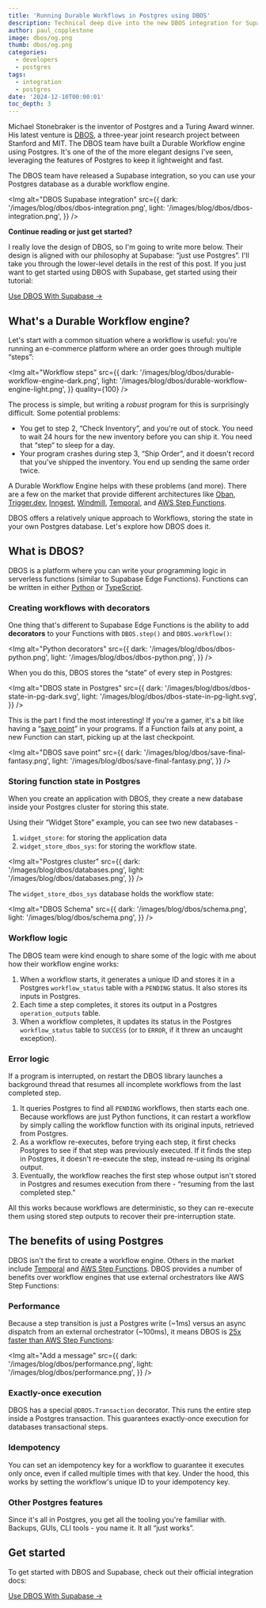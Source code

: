```yaml
---
title: 'Running Durable Workflows in Postgres using DBOS'
description: Technical deep dive into the new DBOS integration for Supabase
author: paul_copplestone
image: dbos/og.png
thumb: dbos/og.png
categories:
  - developers
  - postgres
tags:
  - integration
  - postgres
date: '2024-12-10T00:00:01'
toc_depth: 3
---
```


Michael Stonebraker is the inventor of Postgres and a Turing Award winner. His latest venture is [DBOS](https://www.dbos.dev/), a three-year joint research project between Stanford and MIT. The DBOS team have built a Durable Workflow engine using Postgres. It's one of the of the more elegant designs I've seen, leveraging the features of Postgres to keep it lightweight and fast.

The DBOS team have released a Supabase integration, so you can use your Postgres database as a durable workflow engine.

<Img
  alt="DBOS Supabase integration"
  src={{
    dark: '/images/blog/dbos/dbos-integration.png',
    light: '/images/blog/dbos/dbos-integration.png',
  }}
/>

**Continue reading or just get started?**

I really love the design of DBOS, so I'm going to write more below. Their design is aligned with our philosophy at Supabase: “just use Postgres”. I'll take you through the lower-level details in the rest of this post. If you just want to get started using DBOS with Supabase, get started using their tutorial:

[Use DBOS With Supabase →](https://docs.dbos.dev/integrations/supabase)

## What's a Durable Workflow engine?

Let's start with a common situation where a workflow is useful: you're running an e-commerce platform where an order goes through multiple “steps”:

<Img
  alt="Workflow steps"
  src={{
    dark: '/images/blog/dbos/durable-workflow-engine-dark.png',
    light: '/images/blog/dbos/durable-workflow-engine-light.png',
  }}
  quality={100}
/>

The process is simple, but writing a _robust_ program for this is surprisingly difficult. Some potential problems:

- You get to step 2, “Check Inventory”, and you're out of stock. You need to wait 24 hours for the new inventory before you can ship it. You need that “step” to sleep for a day.
- Your program crashes during step 3, “Ship Order”, and it doesn't record that you've shipped the inventory. You end up sending the same order twice.

A Durable Workflow Engine helps with these problems (and more). There are a few on the market that provide different architectures like [Oban](https://oban.pro/), [Trigger.dev](https://trigger.dev/), [Inngest](https://www.inngest.com/), [Windmill](https://www.windmill.dev), [Temporal](https://temporal.io/), and [AWS Step Functions](https://aws.amazon.com/step-functions/).

DBOS offers a relatively unique approach to Workflows, storing the state in your own Postgres database. Let's explore how DBOS does it.

## What is DBOS?

DBOS is a platform where you can write your programming logic in serverless functions (similar to Supabase Edge Functions). Functions can be written in either [Python](https://docs.dbos.dev/python/programming-guide) or [TypeScript](https://docs.dbos.dev/typescript/programming-guide).

### Creating workflows with decorators

One thing that's different to Supabase Edge Functions is the ability to add **decorators** to your Functions with `DBOS.step()` and `DBOS.workflow()`:

<Img
  alt="Python decorators"
  src={{
    dark: '/images/blog/dbos/dbos-python.png',
    light: '/images/blog/dbos/dbos-python.png',
  }}
/>

When you do this, DBOS stores the “state” of every step in Postgres:

<Img
  alt="DBOS state in Postgres"
  src={{
    dark: '/images/blog/dbos/dbos-state-in-pg-dark.svg',
    light: '/images/blog/dbos/dbos-state-in-pg-light.svg',
  }}
/>

This is the part I find the most interesting! If you're a gamer, it's a bit like having a “[save point](https://en.wikipedia.org/wiki/Saved_game)” in your programs. If a Function fails at any point, a new Function can start, picking up at the last checkpoint.

<Img
  alt="DBOS save point"
  src={{
    dark: '/images/blog/dbos/save-final-fantasy.png',
    light: '/images/blog/dbos/save-final-fantasy.png',
  }}
/>

### Storing function state in Postgres

When you create an application with DBOS, they create a new database inside your Postgres cluster for storing this state.

Using their “Widget Store” example, you can see two new databases -

1. `widget_store`: for storing the application data
2. `widget_store_dbos_sys`: for storing the workflow state.

<Img
  alt="Postgres cluster"
  src={{
    dark: '/images/blog/dbos/databases.png',
    light: '/images/blog/dbos/databases.png',
  }}
/>

The `widget_store_dbos_sys` database holds the workflow state:

<Img
  alt="DBOS Schema"
  src={{
    dark: '/images/blog/dbos/schema.png',
    light: '/images/blog/dbos/schema.png',
  }}
/>

### **Workflow logic**

The DBOS team were kind enough to share some of the logic with me about how their workflow engine works:

1. When a workflow starts, it generates a unique ID and stores it in a Postgres `workflow_status` table with a `PENDING` status. It also stores its inputs in Postgres.
2. Each time a step completes, it stores its output in a Postgres `operation_outputs` table.
3. When a workflow completes, it updates its status in the Postgres `workflow_status` table to `SUCCESS` (or to `ERROR`, if it threw an uncaught exception).

### Error logic

If a program is interrupted, on restart the DBOS library launches a background thread that resumes all incomplete workflows from the last completed step.

1. It queries Postgres to find all `PENDING` workflows, then starts each one. Because workflows are just Python functions, it can restart a workflow by simply calling the workflow function with its original inputs, retrieved from Postgres.
2. As a workflow re-executes, before trying each step, it first checks Postgres to see if that step was previously executed. If it finds the step in Postgres, it doesn't re-execute the step, instead re-using its original output.
3. Eventually, the workflow reaches the first step whose output isn't stored in Postgres and resumes execution from there - “resuming from the last completed step.”

All this works because workflows are deterministic, so they can re-execute them using stored step outputs to recover their pre-interruption state.

## The benefits of using Postgres

DBOS isn't the first to create a workflow engine. Others in the market include [Temporal](https://temporal.io/) and [AWS Step Functions](https://aws.amazon.com/step-functions/). DBOS provides a number of benefits over workflow engines that use external orchestrators like AWS Step Functions:

### Performance

Because a step transition is just a Postgres write (~1ms) versus an async dispatch from an external orchestrator (~100ms), it means DBOS is [25x faster than AWS Step Functions](https://www.dbos.dev/blog/dbos-vs-aws-step-functions-benchmark):

<Img
  alt="Add a message"
  src={{
    dark: '/images/blog/dbos/performance.png',
    light: '/images/blog/dbos/performance.png',
  }}
/>

### Exactly-once execution

DBOS has a special `@DBOS.Transaction` decorator. This runs the entire step inside a Postgres transaction. This guarantees exactly-once execution for databases transactional steps.

### Idempotency

You can set an idempotency key for a workflow to guarantee it executes only once, even if called multiple times with that key. Under the hood, this works by setting the workflow's unique ID to your idempotency key.

### Other Postgres features

Since it's all in Postgres, you get all the tooling you're familiar with. Backups, GUIs, CLI tools - you name it. It all “just works”.

## Get started

To get started with DBOS and Supabase, check out their official integration docs:

[Use DBOS With Supabase →](https://docs.dbos.dev/integrations/supabase)
